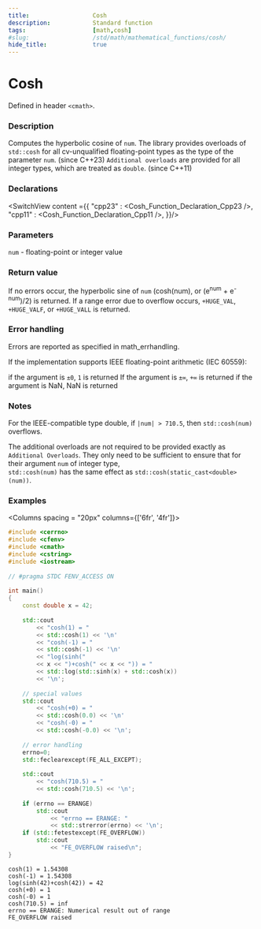 ```yaml
---
title:                  Cosh
description:            Standard function
tags:                   [math,cosh]
#slug:                  /std/math/mathematical_functions/cosh/
hide_title:             true
---
```




# Cosh

Defined in header `<cmath>`.

### Description
Computes the hyperbolic cosine of `num`. The library provides overloads of `std::cosh` for all cv-unqualified floating-point types as the type of the parameter `num`. (since C++23)
`Additional overloads` are provided for all integer types, which are treated as `double`.
(since C++11)


### Declarations

<SwitchView content ={{
    "cpp23" : <Cosh_Function_Declaration_Cpp23 />,
    "cpp11" : <Cosh_Function_Declaration_Cpp11 />,
}}/>


### Parameters

 `num` - floating-point or integer value

### Return value

If no errors occur, the hyperbolic sine of `num` (cosh(num), or (e<sup>num</sup> + e<sup>-num</sup>)/2) is returned.
If a range error due to overflow occurs,  `+HUGE_VAL`,` +HUGE_VALF`, or `+HUGE_VALL` is returned.

### Error handling

Errors are reported as specified in math_errhandling.

If the implementation supports IEEE floating-point arithmetic (IEC 60559):

if the argument is `±0`, `1` is returned
If the argument is `±∞`, `+∞` is returned
if the argument is NaN, NaN is returned


### Notes

For the IEEE-compatible type double, if `|num| > 710.5`, then `std::cosh(num)` overflows.

The additional overloads are not required to be provided exactly as `Additional Overloads`. 
They only need to be sufficient to ensure that for their argument `num` of integer type, <br/>
`std::cosh(num)` has the same effect as `std::cosh(static_cast<double>(num))`.


### Examples



<Columns spacing = "20px" columns={['6fr', '4fr']}>
<div>

```cpp
#include <cerrno>
#include <cfenv>
#include <cmath>
#include <cstring>
#include <iostream>
 
// #pragma STDC FENV_ACCESS ON
 
int main()
{
    const double x = 42;
 
    std::cout 
        << "cosh(1) = " 
        << std::cosh(1) << '\n'
        << "cosh(-1) = " 
        << std::cosh(-1) << '\n'
        << "log(sinh(" 
        << x << ")+cosh(" << x << ")) = "
        << std::log(std::sinh(x) + std::cosh(x)) 
        << '\n';
 
    // special values
    std::cout 
        << "cosh(+0) = " 
        << std::cosh(0.0) << '\n'
        << "cosh(-0) = " 
        << std::cosh(-0.0) << '\n';
 
    // error handling
    errno=0;
    std::feclearexcept(FE_ALL_EXCEPT);
 
    std::cout 
        << "cosh(710.5) = " 
        << std::cosh(710.5) << '\n';
 
    if (errno == ERANGE)
        std::cout 
            << "errno == ERANGE: " 
            << std::strerror(errno) << '\n';
    if (std::fetestexcept(FE_OVERFLOW))
        std::cout 
            << "FE_OVERFLOW raised\n";
}

```

</div>

<div>

```plaintext title="Possible Result"
cosh(1) = 1.54308
cosh(-1) = 1.54308
log(sinh(42)+cosh(42)) = 42
cosh(+0) = 1
cosh(-0) = 1
cosh(710.5) = inf
errno == ERANGE: Numerical result out of range
FE_OVERFLOW raised
```

</div>
</Columns>

